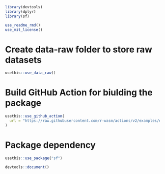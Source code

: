 ```r
library(devtools)
library(dplyr)
library(sf)
```


```r
use_readme_rmd()
use_mit_license()
```

# Create data-raw folder to store raw datasets 

```r
usethis::use_data_raw()
```

# Build GitHub Action for biulding the package

```r
usethis::use_github_action(
  url = "https://raw.githubusercontent.com/r-wasm/actions/v2/examples/deploy-cran-repo.yml"
)
```

# Package dependency

```r
usethis::use_package("sf")
```

```r
devtools::document()
```


